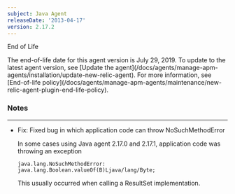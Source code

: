 ```yaml
---
subject: Java Agent
releaseDate: '2013-04-17'
version: 2.17.2
---
```


End of Life

<Callout variant="important">
  The end-of-life date for this agent version is July 29, 2019. To update to the latest agent version, see [Update the agent](/docs/agents/manage-apm-agents/installation/update-new-relic-agent). For more information, see [End-of-life policy](/docs/agents/manage-apm-agents/maintenance/new-relic-agent-plugin-end-life-policy).
</Callout>

### Notes

* * *

* Fix: Fixed bug in which application code can throw NoSuchMethodError

  In some cases using Java agent 2.17.0 and 2.17.1, application code was throwing an exception

  `java.lang.NoSuchMethodError: java.lang.Boolean.valueOf(B)Ljava/lang/Byte;`

  This usually occurred when calling a ResultSet implementation.
